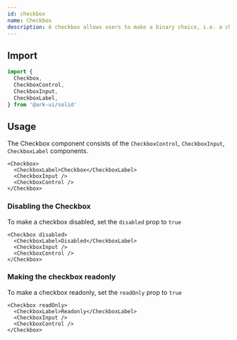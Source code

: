 ```yaml
---
id: checkbox
name: Checkbox
description: A checkbox allows users to make a binary choice, i.e. a choice between one of two possible mutually exclusive options.
---
```


## Import

```ts
import {
  Checkbox,
  CheckboxControl,
  CheckboxInput,
  CheckboxLabel,
} from '@ark-ui/solid'
```

## Usage

The Checkbox component consists of the `CheckboxControl`, `CheckboxInput`, `CheckboxLabel`
components.

```tsx
<Checkbox>
  <CheckboxLabel>Checkbox</CheckboxLabel>
  <CheckboxInput />
  <CheckboxControl />
</Checkbox>
```

### Disabling the Checkbox

To make a checkbox disabled, set the `disabled` prop to `true`

```tsx
<Checkbox disabled>
  <CheckboxLabel>Disabled</CheckboxLabel>
  <CheckboxInput />
  <CheckboxControl />
</Checkbox>
```

### Making the checkbox readonly

To make a checkbox readonly, set the `readOnly` prop to `true`

```tsx
<Checkbox readOnly>
  <CheckboxLabel>Readonly</CheckboxLabel>
  <CheckboxInput />
  <CheckboxControl />
</Checkbox>
```
